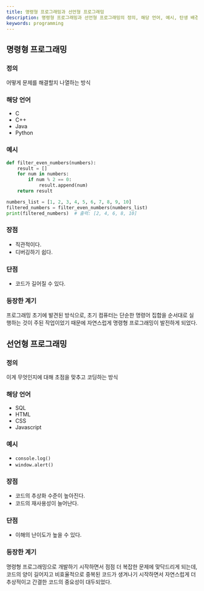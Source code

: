 ```yaml
---
title: 명령형 프로그래밍과 선언형 프로그래밍
description: 명령형 프로그래밍과 선언형 프로그래밍의 정의, 해당 언어, 예시, 탄생 배경 등을 알아본다.
keywords: programming
---
```


## 명령형 프로그래밍

### 정의

어떻게 문제를 해결할지 나열하는 방식

### 해당 언어

- C
- C++
- Java
- Python

### 예시

```python
def filter_even_numbers(numbers):
    result = []
    for num in numbers:
        if num % 2 == 0:
            result.append(num)
    return result

numbers_list = [1, 2, 3, 4, 5, 6, 7, 8, 9, 10]
filtered_numbers = filter_even_numbers(numbers_list)
print(filtered_numbers)  # 출력: [2, 4, 6, 8, 10]
```

### 장점

- 직관적이다.
- 디버깅하기 쉽다.

### 단점

- 코드가 길어질 수 있다.

### 등장한 계기

프로그래밍 초기에 발견된 방식으로, 초기 컴퓨터는 단순한 명령어 집합을 순서대로 실행하는 것이 주된 작업이었기 때문에 자연스럽게 명령형 프로그래밍이 발전하게 되었다.

## 선언형 프로그래밍

### 정의

이게 무엇인지에 대해 초점을 맞추고 코딩하는 방식

### 해당 언어

- SQL
- HTML
- CSS
- Javascript

### 예시

- `console.log()`
- `window.alert()`

### 장점

- 코드의 추상화 수준이 높아진다.
- 코드의 재사용성이 늘어난다.

### 단점

- 이해의 난이도가 높을 수 있다.

### 등장한 계기

명령형 프로그래밍으로 개발하기 시작하면서 점점 더 복잡한 문제에 맞닥드리게 되는데, 코드의 양이 길어지고 비효율적으로 중복된 코드가 생겨나기 시작하면서 자연스럽게 더 추상적이고 간결한 코드의 중요성이 대두되었다.
